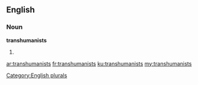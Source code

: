 ==English==

===Noun===
'''transhumanists'''

# {{plural of|transhumanist}}

[[Category:English plurals]]

[[ar:transhumanists]]
[[fr:transhumanists]]
[[ku:transhumanists]]
[[my:transhumanists]]